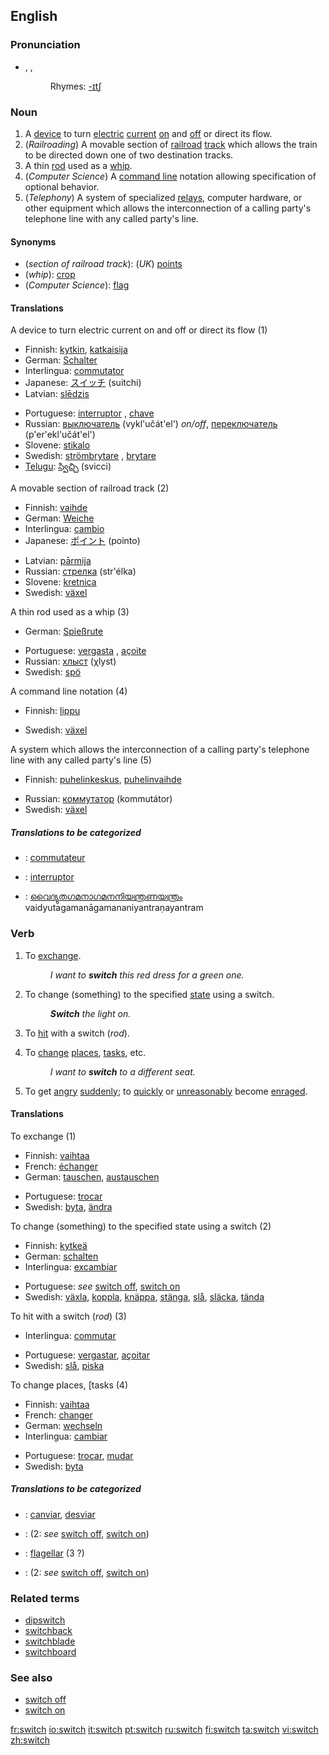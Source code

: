 ==English==

===Pronunciation===
*{{AHD|swĭch}}, {{IPA|/swɪtʃ/}}, {{SAMPA|/swItS/}}
*:Rhymes: [[Rhymes:English:-ɪtʃ|-ɪtʃ]]

===Noun===
{{en-noun|es}}

# A [[device]] to turn [[electric]] [[current]] [[turn on|on]] and [[turn off|off]] or direct its flow.
# (''Railroading'') {{US}} A movable section of [[railroad]] [[track]] which allows the train to be directed down one of two destination tracks.
# A thin [[rod]] used as a [[whip]].
# (''Computer Science'') A [[CLI|command line]] notation allowing specification of optional behavior.
# (''Telephony'') A system of specialized [[relay]]s, computer hardware, or other equipment which allows the interconnection of a calling party's telephone line with any called party's line.

====Synonyms====
*(''section of railroad track''): (''UK'') [[points]]
*(''whip''): [[crop]]
*(''Computer Science''): [[flag]]

====Translations====
;A device to turn electric current on and off or direct its flow (1)
{{top}}
*Finnish: [[kytkin]], [[katkaisija]]
*German: [[Schalter]] {{m}}
*Interlingua: [[commutator]]
*Japanese: [[スイッチ]] (suitchi)
*Latvian: [[slēdzis]] {{m}}
{{mid}}
*Portuguese: [[interruptor]] {{m}}, [[chave]] {{f}}
*Russian: [[выключатель]] (vykl'učát'el') {{m}} ''on/off'', [[переключатель]] (p'er'ekl'učát'el') {{m}}
*Slovene: [[stikalo]] {{n}}
*Swedish: [[strömbrytare]] {{c}}, [[brytare]] {{c}}
*[[Telugu]]: [[స్విచ్చి]] (svicci)
{{bottom}}

;A movable section of railroad track (2)
{{top}}
*Finnish: [[vaihde]]
*German: [[Weiche]] {{f}}
*Interlingua: [[cambio]]
*Japanese: [[ポイント]] (pointo)
{{mid}}
*Latvian: [[pārmija]] {{f}}
*Russian: [[стрелка]] (str'élka) {{f}}
*Slovene: [[kretnica]] {{f}}
*Swedish: [[växel]] {{c}}
{{bottom}}

;A thin rod used as a whip (3)
{{top}}
*German: [[Spießrute]] {{f}}
{{mid}}
*Portuguese: [[vergasta]] {{f}}, [[açoite]] {{m}}
*Russian: [[хлыст]] (χlyst) {{m}}
*Swedish: [[spö]] {{n}}
{{bottom}}

;A command line notation (4)
{{top}}
*Finnish: [[lippu]]
{{mid}}
*Swedish: [[växel]] {{c}}
{{bottom}}

;A system  which allows the interconnection of a calling party's telephone line with any called party's line (5)
{{top}}
*Finnish: [[puhelinkeskus]], [[puhelinvaihde]]
{{mid}}
*Russian: [[коммутатор]] (kommutátor) {{m}}
*Swedish: [[växel]] {{c}}
{{bottom}}

=====Translations to be categorized=====
{{checktrans}}
{{top}}
*{{ttbc|French}}: [[commutateur]] {{m}}
*{{ttbc|Interlingua}}: [[interruptor]]
*{{ttbc|Malayalam}}: [[വൈദ്യുതഗമനാഗമനനിയന്ത്രണയന്ത്രം]] vaidyutagamanāgamananiyantraṇayantram
{{mid}}
{{bottom}}

===Verb===
{{en-verb|switch|es}}

# {{transitive}} To [[exchange]].
#: ''I want to '''switch''' this red dress for a green one.''
# {{transitive}} To change (something) to the specified [[state]] using a switch.
#: '''''Switch''' the light on.''
# {{transitive}} To [[hit]] with a switch (''rod'').
# {{intransitive}} To [[change]] [[place]]s, [[task]]s, etc.
#: ''I want to '''switch''' to a different seat.''
# {{slang}} {{intransitive}} To get [[angry]] [[suddenly]]; to [[quickly]] or [[unreasonably]] become [[enraged]].

====Translations====
;To exchange (1)
{{top}}
*Finnish: [[vaihtaa]]
*French: [[échanger]]
*German: [[tauschen]], [[austauschen]]
{{mid}}
*Portuguese: [[trocar]]
*Swedish: [[byta]], [[ändra]]
{{bottom}}

;To change (something) to the specified state using a switch (2)
{{top}}
*Finnish: [[kytkeä]]
*German: [[schalten]]
*Interlingua: [[excambiar]]
{{mid}}
*Portuguese: ''see'' [[switch off]], [[switch on]]
*Swedish: [[växla]], [[koppla]], [[knäppa]], [[stänga]], [[slå]], [[släcka]], [[tända]]
{{bottom}}

;To hit with a switch (''rod'') (3)
{{top}}
*Interlingua: [[commutar]]
{{mid}}
*Portuguese: [[vergastar]], [[açoitar]]
*Swedish: [[slå]], [[piska]]
{{bottom}}

;To change places, [tasks (4)
{{top}}
*Finnish: [[vaihtaa]]
*French: [[changer]]
*German: [[wechseln]]
*Interlingua: [[cambiar]]
{{mid}}
*Portuguese: [[trocar]], [[mudar]]
*Swedish: [[byta]]
{{bottom}}

=====Translations to be categorized=====
{{checktrans}}
{{top}}
*{{ttbc|Catalan}}: [[canviar]], [[desviar]]
*{{ttbc|French}}: (2: ''see'' [[switch off]], [[switch on]])
{{mid}}
*{{ttbc|Interlingua}}: [[flagellar]] (3 ?)
*{{ttbc|Italian}}: (2: ''see'' [[switch off]], [[switch on]])
{{bottom}}

===Related terms===
*[[dipswitch]]
*[[switchback]]
*[[switchblade]]
*[[switchboard]]

===See also===
*[[switch off]]
*[[switch on]]

[[fr:switch]]
[[io:switch]]
[[it:switch]]
[[pt:switch]]
[[ru:switch]]
[[fi:switch]]
[[ta:switch]]
[[vi:switch]]
[[zh:switch]]
